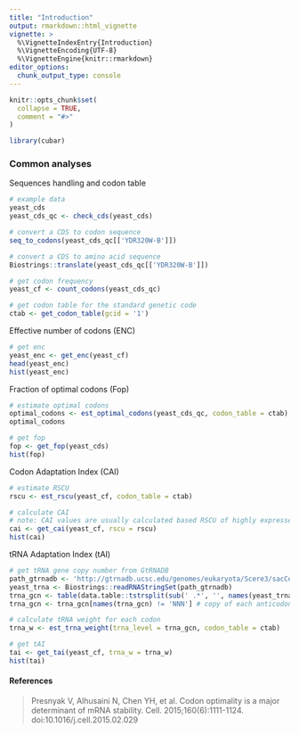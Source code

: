 ```yaml
---
title: "Introduction"
output: rmarkdown::html_vignette
vignette: >
  %\VignetteIndexEntry{Introduction}
  %\VignetteEncoding{UTF-8}
  %\VignetteEngine{knitr::rmarkdown}
editor_options: 
  chunk_output_type: console
---
```


```r
knitr::opts_chunk$set(
  collapse = TRUE,
  comment = "#>"
)
```

```r
library(cubar)
```

### Common analyses
Sequences handling and codon table
```r
# example data
yeast_cds
yeast_cds_qc <- check_cds(yeast_cds)

# convert a CDS to codon sequence
seq_to_codons(yeast_cds_qc[['YDR320W-B']])

# convert a CDS to amino acid sequence
Biostrings::translate(yeast_cds_qc[['YDR320W-B']])

# get codon frequency
yeast_cf <- count_codons(yeast_cds_qc)

# get codon table for the standard genetic code
ctab <- get_codon_table(gcid = '1')
```

Effective number of codons (ENC)
```r
# get enc
yeast_enc <- get_enc(yeast_cf)
head(yeast_enc)
hist(yeast_enc)
```

Fraction of optimal codons (Fop)
```r
# estimate optimal codons
optimal_codons <- est_optimal_codons(yeast_cds_qc, codon_table = ctab)
optimal_codons

# get fop
fop <- get_fop(yeast_cds)
hist(fop)
```

Codon Adaptation Index (CAI)
```r
# estimate RSCU
rscu <- est_rscu(yeast_cf, codon_table = ctab)

# calculate CAI
# note: CAI values are usually calculated based RSCU of highly expressed genes.
cai <- get_cai(yeast_cf, rscu = rscu)
hist(cai)
```

tRNA Adaptation Index (tAI)
```r
# get tRNA gene copy number from GtRNADB
path_gtrnadb <- 'http://gtrnadb.ucsc.edu/genomes/eukaryota/Scere3/sacCer3-mature-tRNAs.fa'
yeast_trna <- Biostrings::readRNAStringSet(path_gtrnadb)
trna_gcn <- table(data.table::tstrsplit(sub(' .*', '', names(yeast_trna)), '-')[[3]])
trna_gcn <- trna_gcn[names(trna_gcn) != 'NNN'] # copy of each anticodon

# calculate tRNA weight for each codon
trna_w <- est_trna_weight(trna_level = trna_gcn, codon_table = ctab)

# get tAI
tai <- get_tai(yeast_cf, trna_w = trna_w)
hist(tai)
```


#### References

> Presnyak V, Alhusaini N, Chen YH, et al. Codon optimality is a major determinant of mRNA stability. Cell. 2015;160(6):1111-1124. doi:10.1016/j.cell.2015.02.029

